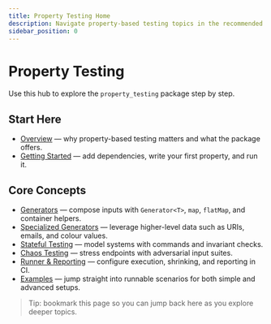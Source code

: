 ```yaml
---
title: Property Testing Home
description: Navigate property-based testing topics in the recommended order
sidebar_position: 0
---
```


# Property Testing

Use this hub to explore the `property_testing` package step by step.

## Start Here
- [Overview](/docs/property-testing/intro) — why property-based testing matters and what the package offers.
- [Getting Started](/docs/property-testing/getting-started) — add dependencies, write your first property, and run it.

## Core Concepts
- [Generators](/docs/property-testing/generators) — compose inputs with `Generator<T>`, `map`, `flatMap`, and container helpers.
- [Specialized Generators](/docs/property-testing/specialized-generators) — leverage higher-level data such as URIs, emails, and colour values.
- [Stateful Testing](/docs/property-testing/stateful-testing) — model systems with commands and invariant checks.
- [Chaos Testing](/docs/property-testing/chaos-testing) — stress endpoints with adversarial input suites.
- [Runner & Reporting](/docs/property-testing/runner-and-reporting) — configure execution, shrinking, and reporting in CI.
- [Examples](/docs/property-testing/examples/) — jump straight into runnable scenarios for both simple and advanced setups.

> Tip: bookmark this page so you can jump back here as you explore deeper topics.
